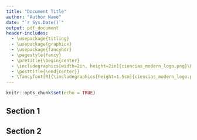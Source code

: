 ```yaml
---
title: "Document Title"
author: "Author Name"
date: "`r Sys.Date()`"
output: pdf_document
header-includes:
  - \usepackage{titling}
  - \usepackage{graphicx}
  - \usepackage{fancyhdr}
  - \pagestyle{fancy}
  - \pretitle{\begin{center}
  - \includegraphics[width=2in, height=2in]{ciencias_modern_logo.png}\LARGE\\ \vspace{3cm}}
  - \posttitle{\end{center}}
  - \fancyfoot[R]{\includegraphics[height=1.5cm]{ciencias_modern_logo.png}}
---
```


```r
knitr::opts_chunk$set(echo = TRUE)
```

\newpage

## Section 1

## Section 2

